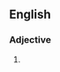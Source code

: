 ==English==

===Adjective===
{{head|en|adjective comparative form}}

# {{en-comparative of|billowy}}